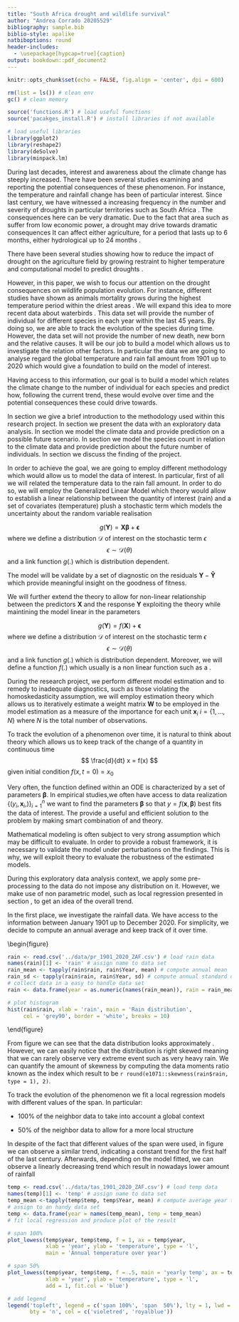 ```yaml
---
title: "South Africa drought and wildlife survival"
author: "Andrea Corrado 20205529"
bibliography: sample.bib
biblio-style: apalike
natbiboptions: round
header-includes:
  - \usepackage[hypcap=true]{caption}
output: bookdown::pdf_document2
---
```


```r
knitr::opts_chunk$set(echo = FALSE, fig.align = 'center', dpi = 600)

rm(list = ls()) # clean env
gc() # clean memory

source('functions.R') # load useful functions  
source('pacakges_install.R') # install libraries if not available

# load useful libraries
library(ggplot2) 
library(reshape2) 
library(deSolve) 
library(minpack.lm)

```


\tableofcontents
\clearpage
<!-- citation example: \cite{first_line_after_bracket} -->
\twocolumn

<!-- ------------------------------------------------------------------------------------------------------------ -->
\section*{Abstract}










<!-- ------------------------------------------------------------------------------------------------------------ -->
\section{Introduction}

<!-- intro to the topic -->
During last decades, interest and awareness about the climate change has steeply increased. There have been several studies examining and reporting the potential consequences of these phenomenon. For instance, the temperature and rainfall change has been of particular interest. Since last century, we have witnessed a increasing frequency in the number and severity of droughts in particular territories such as South Africa \textit{SA} \cite{SA_drought_decades}. The consequences here can be very dramatic. Due to the fact that area such as \textit{SA} suffer from low economic power, a drought may drive towards dramatic consequences It can affect either agriculture, for a period that lasts up to 6 months, either hydrological up to 24 months \cite{SA_drought_decades}. 

<!-- studies on the topic -->
There have been several studies showing how to reduce the impact of drought on the agriculture field by growing restraint to higher temperature and computational model to predict droughts \cite{drought_asgriculture}.

<!-- shortly talk about agriculture conseuquences -->


<!-- the data -->
However, in this paper, we wish to focus our attention on the drought consequences on wildlife population evolution. For instance, different studies have shown as animals mortality grows during the highest temperature period within the driest areas \cite{drought_wildlife_mortality_1990}. We will expand this idea to more recent data about waterbirds \cite{waterbirds_data}. This data set will provide the number of individual for different species in each year within the last 45 years. By doing so, we are able to track the evolution of the species during time. However, the data set will not provide the number of new death, new born and the relative causes. It will be our job to build a model which allows us to investigate the relation other factors. In particular the data we are going to analyse regard the global temperature and rain fall amount \cite{rain_temp_data} from 1901 up to 2020 which would give a foundation to build on the model of interest.

<!-- our goal -->
Having access to this information, our goal is to build a model which relates the climate change to the number of individual for each species and predict how, following the current trend, these would evolve over time and the potential consequences these could drive towards.


In section \ref{sec:techback} we give a brief introduction to the methodology used within this research project. In section \ref{sec:eda} we present the data with an exploratory data analysis. In section \ref{sec:climate} we model the climate data and provide prediction on a possible future scenario. In section \ref{sec:population} we model the species count in relation to the climate data and provide prediction about the future number of individuals. In section \ref{sec:conclusion} we discuss the finding of the project.


<!-- the methods to be used -->
\section{Technical Background}
\label{sec:techback}

\subsection{Generalized Lienar Model}

<!-- statistics generalized linear model -->
In order to achieve the goal, we are going to employ different methodology which would allow us to model the data of interest. In particular, first of all we will related the temperature data to the rain fall amount. In order to do so, we will employ the Generalized Linear Model \cite{glm_intro} which theory would allow to establish a linear relationship between the quantity of interest (rain) and a set of covariates (temperature) plush a stochastic term which models the uncertainty about the random variable realisation

$$g(\mathbf{Y})  = \mathbf{X \beta} + \mathbf{\epsilon} $$
where we define a distribution $\mathcal{D}$ of interest on the stochastic term $\epsilon$
$$ \epsilon \sim \mathcal{D}(\theta)$$
and a link function $g(.)$ which is distribution dependent. 

The model will be validate by a set of diagnostic on the residuals $\mathbf{Y} - \mathbf{\hat{Y}}$ which provide meaningful insight on the goodness of fitness.

\subsection{Generalized Additive Model}

We will further extend the \textit{GLM} \cite{glm_intro} theory to allow for non-linear relationship between the predictors $\mathbf{X}$ and the response $\mathbf{Y}$ exploiting the \textit{Generalized Additive Model} theory \cite{gam_intro} while maintining the model linear in the parameters

$$g(\mathbf{Y})  = f(\mathbf{X}) + \mathbf{\epsilon} $$
where we define a distribution $\mathcal{D}$ of interest on the stochastic term $\epsilon$
$$ \epsilon \sim \mathcal{D}(\theta)$$
and a link function $g(.)$ which is distribution dependent. Moreover, we will define a function $f(.)$ which usually is a non linear function such as a \textit{spline} \cite{spline_intro}.


<!-- weighted least square -->
\subsection{Weighted Least Square}
During the research project, we perform different model estimation and to remedy to inadequate diagnostics, such as those violating the homoskedasticity assumption, we will employ \textit{Weighted Least Square} estimation theory \cite{wls_intro} which allows us to iteratively estimate a weight matrix $\mathbf{W}$ to be employed in the model estimation as a measure of the importance for each unit $\mathbf{x}_i\ i = \{1, \dots, N\}$ where $N$ is the total number of observations.

<!-- non parametric estiamtion: lowess -->
\subsection{Local Regression}



<!-- ode  -->
\subsection{Ordinary Differential Equation}
To track the evolution of a phenomenon over time, it is natural to think about \textit{Oridnary Differential Equation (ODE)} theory \cite{ode} which allows us to keep track of the change of a quantity in continuous time $$ \frac{d}{dt} x = f(x) $$ given initial condition $f(x, t = 0) = x_0$

<!-- LM algorithm for parameters finding -->
\subsection{Levenberg-Marquardt algorithm}
Very often, the function defined within an ODE is characterized by a set of parameters $\mathbf{\beta}$. In empirical studies,we often have access to data realization $\{(y_i, \mathbf{x}_i, )\}_{i=1}^n$ we want to find the parameters $\mathbf{\beta}$ so that $y = f(\mathbf{x}, \mathbf{\beta})$ best fits the data of interest.  The \textit{Levenberg-Marquardt} \cite{lm_algo} provide a useful and efficient solution to the problem by making smart combination of \textit{Gauss-Newton} and \textit{Gradien Descend} theory.

<!-- sensitivity analysis for model validation -->
\subsection{Sensitivity Analysis}
Mathematical modeling is often subject to very strong assumption which may be difficult to evaluate. In order to provide a robust framework, it is necessary to validate the model under perturbations on the findings. This is why, we will exploit \textit{Local Sensitivity Analysis} theory \cite{lsa_intro} to evaluate the robustness of the estimated models.


<!-- ------------------------------------------------------------------------------------------------------------ -->
\section{Exploratory Data Analysis}
\label{sec:eda}

\subsection{Rain fall amount}

During this exploratory data analysis context, we apply some pre-processing to the data do not impose any distribution on it. However, we make use of non parametric model, such as local regression presented in section \ref{sec:techback}, to get an idea of the overall trend. 

In the first place, we investigate the rainfall data. We have access to the information between January 1901 up to December 2020. For simplicity, we decide to compute an annual average and keep track of it over time. 

\begin{figure}
```r
rain <- read.csv('../data/pr_1901_2020_ZAF.csv') # load rain data
names(rain)[1] <- 'rain' # assign name to data set
rain_mean <- tapply(rain$rain, rain$Year, mean) # compute annual mean
rain_sd <- tapply(rain$rain, rain$Year, sd) # compute annual standard deviation
# collect data in a easy to handle data set
rain <- data.frame(year = as.numeric(names(rain_mean)), rain = rain_mean)

# plot histogram
hist(rain$rain, xlab = 'rain', main = 'Rain distribution', 
     col = 'grey90', border = 'white', breaks = 10)
```
\caption{Yearly rainfall distribution}
\label{fig:esa_rain_hist}
\end{figure}


From figure \ref{fig:esa_rain_hist} we can see that the data distribution looks approximately \textit{Normal}. However, we can easily notice that the distribution is right skewed meaning that we can rarely observe very extreme event such as very heavy rain. We can quantify the amount of skewness by computing the data moments ratio known as the \textit{Skewness} index which result to be `r round(e1071::skewness(rain$rain, type = 1), 2)`.

To track the evolution of the phenomenon we fit a local regression models with different values of the span. In particular:

- $100\%$ of the neighbor data to take into account a global context

- $50\%$ of the neighbor data to allow for a more local structure 


In despite of the fact that different values of the span were used, in figure \ref{fig:esa_rain} we can observe a similar trend, indicating a constant trend for the first half of the last century. Afterwards, depending on the model fitted, we can observe a linearly decreasing trend which result in nowadays lower amount of rainfall


\begin{figure}
```r
# plot non parametric local regression to the data of interest + graphics parameter

# span value: 1
plot_lowess(rain$year, rain$rain, f = 1, 
            main = 'Average rain fall amount per year', ax = rain$year,
            xlab = 'year', ylab = 'rain fall amount', type = 'l')

# span value: .5
plot_lowess(rain$year, rain$rain, f = .5, 
            main = 'Average rain fall amount per year', ax = rain$year,
            xlab = 'year', ylab = 'rain fall amount', type = 'l',
            add = 1, fit.col = 'royalblue')

# add legend
legend('topright', legend = c('span 100%', 'span  50%'), lty = 1, lwd = 2,
       bty = 'n', col = c('violetred', 'royalblue'))
```
\label{fig:esa_rain}
\caption{Annual rainfall}
\end{figure}

```r
temp <- read.csv('../data/tas_1901_2020_ZAF.csv') # load temp data
names(temp)[1] <- 'temp' # assign name to data set
temp_mean <-tapply(temp$temp, temp$Year, mean) # compute average year temp
# assign to an handy data set
temp <- data.frame(year = names(temp_mean), temp = temp_mean)
# fit local regression and produce plot of the result

# span 100%
plot_lowess(temp$year, temp$temp, f = 1, ax = temp$year,
            xlab = 'year', ylab = 'temperature', type = 'l',
            main = 'Annual temperature over year')

# span 50%
plot_lowess(temp$year, temp$temp, f = .5, main = 'yearly temp', ax = temp$year,
            xlab = 'year', ylab = 'temperature', type = 'l',
            add = 1, fit.col = 'blue')

# add legend
legend('topleft', legend = c('span 100%', 'span  50%'), lty = 1, lwd = 2,
       bty = 'n', col = c('violetred', 'royalblue'))
```




\begin{table}[ht]
\centering
\begin{tabular}{rrrr}
  \hline
 & year & rain & temp \\ 
  \hline
year & 1.00 & -0.06 & 0.82 \\ 
  rain & -0.06 & 1.00 & -0.33 \\ 
  temp & 0.82 & -0.33 & 1.00 \\ 
   \hline
\end{tabular}
\end{table}


<!-- ------------------------------------------------------------------------------------------------------------ -->
\section{Climate Modeling}
\label{sec:climate}








<!-- ------------------------------------------------------------------------------------------------------------ -->
\section{Species count Modelling}
\label{sec:population}









<!-- ------------------------------------------------------------------------------------------------------------ -->
\section{Conclusion}
\label{sec:conclusion}



















<!-- ------------------------------------------------------------------------------------------------------------ -->
\bibliography{sample.bib} <!-- print references -->
\bibliographystyle{ieeetr} <!-- bibl style -->
